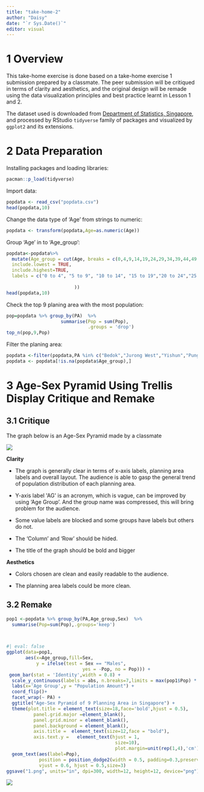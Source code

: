 ```yaml
---
title: "take-home-2"
author: "Daisy"
date: "`r Sys.Date()`"
editor: visual
---
```


# 1 Overview

This take-home exercise is done based on a take-home exercise 1 submission prepared by a classmate. The peer submission will be critiqued in terms of clarity and aesthetics, and the original design will be remade using the data visualization principles and best practice learnt in Lesson 1 and 2.

The dataset used is downloaded from [Department of Statistics, Singapore](https://www.singstat.gov.sg/), and processed by RStudio `tidyverse` family of packages and visualized by `ggplot2` and its extensions.

# 2 Data Preparation

Installing packages and loading libraries:

```r
pacman::p_load(tidyverse)
```

Import data:

```r
popdata <- read_csv("popdata.csv")
head(popdata,10)
```

Change the data type of 'Age' from strings to numeric:

```r
popdata <- transform(popdata,Age=as.numeric(Age))


```

Group 'Age' in to 'Age_group':

```r
popdata<-popdata%>%
  mutate(Age_group = cut(Age, breaks = c(0,4,9,14,19,24,29,34,39,44,49,54,59,64,69,74,79,84,89),
  include.lowest = TRUE,
  include.highest=TRUE,
  labels = c("0 to 4", "5 to 9", "10 to 14", "15 to 19","20 to 24","25 to 29","30 to 34","35 to 39","40 to 44","45 to 49","50 to 54","55 to 59","60 to 64","65 to 69","70 to 74","75 to 79","80 to 84","85 to 89")
                         
                         ))
head(popdata,10)
```

Check the top 9 planing area with the most population:

```r
pop=popdata %>% group_by(PA)  %>%
                    summarise(Pop = sum(Pop),
                              .groups = 'drop')
top_n(pop,9,Pop)
```

Filter the planing area:

```r
popdata <-filter(popdata,PA %in% c("Bedok","Jurong West","Yishun","Punggol",'Bukit Batok',"Woodlands","Sengkang","Hougang","Choa Chu Kang"))
popdata <- popdata[!is.na(popdata$Age_group),]

```

# 3 Age-Sex Pyramid Using Trellis Display Critique and Remake

## **3.1 Critique**

The graph below is an Age-Sex Pyramid made by a classmate

![](2.png)

**Clarity**

-   The graph is generally clear in terms of x-axis labels, planning area labels and overall layout. The audience is able to gasp the general trend of population distribution of each planning area.

-   Y-axis label \'AG\' is an acronym, which is vague, can be improved by using 'Age Group'. And the group name was compressed, this will bring problem for the audience.

-   Some value labels are blocked and some groups have labels but others do not.

-   The 'Column' and 'Row' should be hided.

-   The title of the graph should be bold and bigger

**Aesthetics**

-   Colors chosen are clean and easily readable to the audience.

-   The planning area labels could be more clean.

## **3.2 Remake**

```r
pop1 <-popdata %>% group_by(PA,Age_group,Sex)  %>%
  summarise(Pop=sum(Pop),.groups='keep')

                  
```

```r
#| eval: false
ggplot(data=pop1, 
       aes(x=Age_group,fill=Sex,
           y = ifelse(test = Sex == "Males",
                            yes = -Pop, no = Pop))) + 
 geom_bar(stat = 'Identity',width = 0.8) +
  scale_y_continuous(labels = abs, n.breaks=7,limits = max(pop1$Pop) * c(-1,1)) +
  labs(x='Age Group',y = "Population Amount") + 
  coord_flip()+
  facet_wrap(~ PA) +
  ggtitle("Age-Sex Pyramid of 9 Planning Area in Singapore") +
  theme(plot.title = element_text(size=18,face='bold',hjust = 0.5),
          panel.grid.major =element_blank(), 
          panel.grid.minor = element_blank(),
          panel.background = element_blank(),
          axis.title =  element_text(size=12,face = "bold"),
          axis.text.y =   element_text(hjust = 1, 
                                        size=10),  
                                        plot.margin=unit(rep(1,4),'cm'))+
  geom_text(aes(label=Pop),
            position = position_dodge2(width = 0.5, padding=0.3,preserve = 'single'), 
            vjust = 0.6, hjust = 0.5,size=3)
ggsave("1.png", units="in", dpi=300, width=12, height=12, device="png")
```

![](1.png){fig-align="center"}

